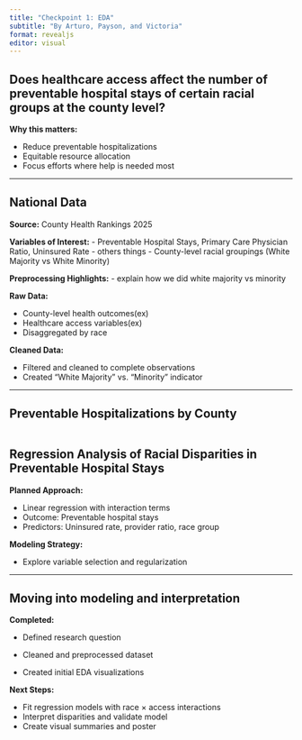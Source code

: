 ```yaml
---
title: "Checkpoint 1: EDA"
subtitle: "By Arturo, Payson, and Victoria"
format: revealjs
editor: visual
---
```


## Does healthcare access affect the number of preventable hospital stays of certain racial groups at the county level?

**Why this matters:**

-   Reduce preventable hospitalizations
-   Equitable resource allocation
-   Focus efforts where help is needed most

------------------------------------------------------------------------

## National Data

**Source:** County Health Rankings 2025

**Variables of Interest:** - Preventable Hospital Stays, Primary Care Physician Ratio, Uninsured Rate - others things - County-level racial groupings (White Majority vs White Minority)

**Preprocessing Highlights:** - explain how we did white majority vs minority

**Raw Data:**

-   County-level health outcomes(ex)
-   Healthcare access variables(ex)
-   Disaggregated by race

**Cleaned Data:**

-   Filtered and cleaned to complete observations
-   Created "White Majority" vs. "Minority" indicator

------------------------------------------------------------------------

## Preventable Hospitalizations by County

```r

```

## Regression Analysis of Racial Disparities in Preventable Hospital Stays

**Planned Approach:**

-   Linear regression with interaction terms
-   Outcome: Preventable hospital stays
-   Predictors: Uninsured rate, provider ratio, race group

**Modeling Strategy:**

-   Explore variable selection and regularization

------------------------------------------------------------------------

## Moving into modeling and interpretation

**Completed:**

-   Defined research question

-   Cleaned and preprocessed dataset

-   Created initial EDA visualizations

**Next Steps:**

-   Fit regression models with race × access interactions
-   Interpret disparities and validate model
-   Create visual summaries and poster
